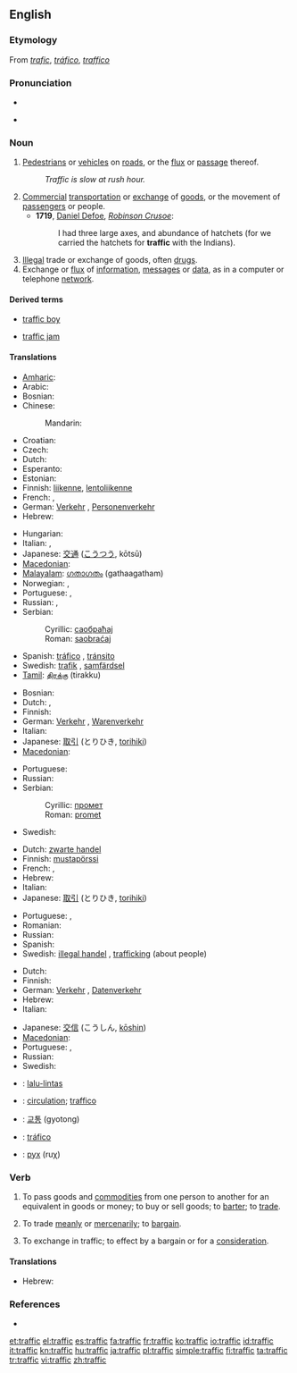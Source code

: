 ==English==
{{wikipedia}}

===Etymology===
From {{etyl|fr}} ''[[trafic]]'', {{etyl|es}} ''[[tráfico]]'', {{etyl|it}} ''[[traffico]]''

===Pronunciation===
* {{audio|en-us-traffic.ogg|Audio (US)}}

* {{rhymes|æfɪk}}

===Noun===
{{en-noun|-}}

# [[pedestrian|Pedestrians]] or [[vehicle]]s on [[road]]s, or the [[flux]] or [[passage]] thereof.
#: ''Traffic is slow at rush hour.''
# [[commercial|Commercial]] [[transportation]] or [[exchange]] of [[goods]], or the movement of [[passenger]]s or people.
#* '''1719''', [[w:Daniel Defoe|Daniel Defoe]], ''[[w:Robinson Crusoe|Robinson Crusoe]]'':
#*: I had three large axes, and abundance of hatchets (for we carried the hatchets for '''traffic''' with the Indians).
# [[illegal|Illegal]] trade or exchange of goods, often [[drug]]s.
# Exchange or [[flux]] of [[information]], [[message]]s or [[data]], as in a computer or telephone [[network]].

====Derived terms====
{{rel-top|Terms derived from ''traffic'' (noun)}}
* [[traffic boy]]
{{rel-mid}}
* [[traffic jam]]
{{rel-bottom}}

====Translations====
{{trans-top|pedestrians or vehicles on roads or on the air}}
* [[Amharic]]: {{tø|am|ትራፊክ|tr=trafik|sc=Ethi}}
* Arabic: {{t|ar|مرور|m|tr=muruur}}
* Bosnian: {{t-|bs|saobraćaj|m}}
* Chinese:
*: Mandarin: {{t-|cmn|交通|tr=jiāotōng|sc=Hani}}
* Croatian: {{t-|hr|promet|m}}
* Czech: {{t+|cs|doprava|f}}
* Dutch: {{t+|nl|verkeer|n}}
* Esperanto: {{t-|eo|trafiko|xs=Esperanto}}
* Estonian: {{t|et|liiklus}}
* Finnish: [[liikenne]], [[lentoliikenne]]
* French: {{t+|fr|circulation|f}}, {{t+|fr|trafic|m}}
* German: [[Verkehr]] {{m}}, [[Personenverkehr]] {{m}}
* Hebrew: {{t+|he|תנועה|f|t'nu'á|alt=תְּנוּעָה}}
{{trans-mid}}
* Hungarian: {{t+|hu|forgalom}}
* Italian: {{t+|it|traffico|m}},  {{t-|it|viabilità|f}}
* Japanese: [[交通]] ([[こうつう]], kōtsū)
* [[Macedonian]]: {{t|mk|сообраќај|m|tr=soóbraḱaj}}
* [[Malayalam]]: [[ഗതാഗതം]] (gathaagatham)
* Norwegian: {{t|no|trafikk|m}},  {{t|no|ferdsel}}
* Portuguese: {{t+|pt|tráfego|m}}, {{t+|pt|trânsito|m}}
* Russian: {{t+|ru|движение|n|tr=dvižénije}},  {{qualifier|slang}} {{t|ru|трафик|m|tr=tráfik}}
* Serbian:
*: Cyrillic: [[саобраћај]] {{m}}
*: Roman: [[saobraćaj]] {{m}}
* Spanish: [[tráfico]] {{m}}, [[tránsito]] {{m}} {{italbrac|Latin America}}
* Swedish: [[trafik]] {{c}}, [[samfärdsel]] {{c}}
* [[Tamil]]: [[திரக்கு]] (tirakku)
{{trans-bottom}}

{{trans-top|commercial transportation or exchange of goods}}
* Bosnian: {{t-|bs|promet|m}}
* Dutch: {{t+|nl|handel|m}}, {{t+|nl|verkeer|n}}
* Finnish: {{t+|fi|kauppa}}
* German: [[Verkehr]] {{m}}, [[Warenverkehr]] {{m}}
* Italian: {{t+|it|traffico|m}}
* Japanese: [[取引]] (とりひき, [[torihiki]])
* [[Macedonian]]: {{t-|mk|промет|m|tr=prómet}}
{{trans-mid}}
* Portuguese: {{t+|pt|tráfego|m}}
* Russian: {{t+|ru|торговля|f|tr=torgóvlja}}
* Serbian:
*: Cyrillic: [[промет]] {{m}}
*: Roman: [[promet]] {{m}}
* Swedish: {{t+|sv|handel|c}}
{{trans-bottom}}

{{trans-top|illegal trade or exchange of goods, often drugs}}
* Dutch: [[zwarte handel]] {{m}}
* Finnish: [[mustapörssi]]
* French: {{t+|fr|traite|f}}, {{t+|fr|trafic|m}}
* Hebrew: {{t|he|סחר|m|sákhar}}
* Italian: {{t+|it|tratta|f}}
* Japanese: [[取引]] (とりひき, [[torihiki]])
{{trans-mid}}
* Portuguese: {{t+|pt|trata|f}}, {{t+|pt|tráfico|m}}
* Romanian: {{t-|ro|trata|f}}
* Russian: {{t+|ru|торговля|f|tr=torgóvlja}}
* Spanish: {{t-|es|trata|f}}
* Swedish: [[illegal handel]] {{c}}, [[trafficking]] {{c}} (about people)
{{trans-bottom}}

{{trans-top|exchange or flux of information, messages or data}}
* Dutch: {{t+|nl|verkeer|n}}
* Finnish: {{t+|fi|tietoliikenne}}
* German: [[Verkehr]] {{m}}, [[Datenverkehr]] {{m}}
* Hebrew: {{t|he|עומס|m|tr=ómes}}
* Italian: {{t+|it|traffico|m}}
{{trans-mid}}
* Japanese: [[交信]] (こうしん, [[kōshin]])
* [[Macedonian]]: {{t|mk|сообраќај|m|tr=soóbraḱaj}}
* Portuguese: {{t+|pt|tráfego|m}}, {{t+|pt|trânsito|m}}
* Russian: {{t|ru|трафик|m|tr=tráfik}}
* Swedish: {{t+|sv|trafik|c}}
{{trans-bottom}}

{{checktrans-top}}
* {{ttbc|Indonesian}}: [[lalu-lintas]]
* {{ttbc|Interlingua}}: [[circulation]]; [[traffico]]
* {{ttbc|Korean}}: [[교통]] (gyotong)
* {{ttbc|Spanish}}: [[tráfico]] {{m}}
* {{ttbc|Ukrainian}}: [[рух]] (ruχ) {{m}}
{{trans-bottom}}

===Verb===
{{en-verb|[[traffics]]|[[trafficking]]|[[trafficked]]}}

# {{intransitive}} To pass goods and [[commodity|commodities]] from one person to another for an equivalent in goods or money; to buy or sell goods; to [[barter]]; to [[trade]].
# {{intransitive}} To trade [[meanly]] or [[mercenarily]]; to [[bargain]].
# {{transitive}} To exchange in traffic; to effect by a bargain or for a [[consideration]].

====Translations====
{{trans-top|To pass goods and commodities from one person to another for an equivalent in goods or money}}
* Hebrew: {{t|he|סחר|sakhár}}
{{trans-mid}}
{{trans-bottom}}

{{trans-top|To trade meanly or mercenarily;}}
{{trans-mid}}
{{trans-bottom}}

{{trans-top|To exchange in traffic; to effect by a bargain or for a consideration}}
{{trans-mid}}
{{trans-bottom}}

===References===
* {{R:Webster 1913}}

[[et:traffic]]
[[el:traffic]]
[[es:traffic]]
[[fa:traffic]]
[[fr:traffic]]
[[ko:traffic]]
[[io:traffic]]
[[id:traffic]]
[[it:traffic]]
[[kn:traffic]]
[[hu:traffic]]
[[ja:traffic]]
[[pl:traffic]]
[[simple:traffic]]
[[fi:traffic]]
[[ta:traffic]]
[[tr:traffic]]
[[vi:traffic]]
[[zh:traffic]]